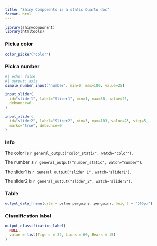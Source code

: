 ```yaml
---
title: "Shiny Components in a static Quarto doc"
format: html
---
```


```r
library(shinycomponent)
library(htmltools)
```

### Pick a color

```r
color_picker("color")
```

### Pick a number

```r
#| echo: false
#| output: asis
simple_number_input("number", min=0, max=100, value=25)

input_slider(
  id="slider1", label="Slider1", min=1, max=30, value=20,
  debounce=0
)

input_slider(
  id="slider2", label="Slider2", min=3, max=103, value=23, step=5,
  marks="true", debounce=0
)
```


### Info

The color is `r general_output("color_static", watch="color")`.

The number is `r general_output("number_static", watch="number")`.

The slider1 is `r general_output("slider_1", watch="slider1")`.

The slider2 is `r general_output("slider_2", watch="slider2")`.


### Table

```r
output_data_frame(data = palmerpenguins::penguins, height = "500px")
```



### Classification label

```r
output_classification_label(
  NULL,
  value = list(Tigers = 32, Lions = 60, Bears = 15)
)
```
